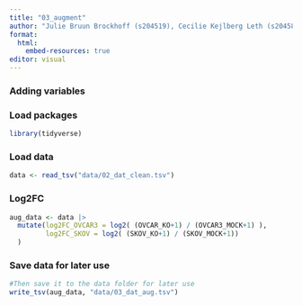 ```yaml
---
title: "03_augment"
author: "Julie Bruun Brockhoff (s204519), Cecilie Kejlberg Leth (s204584), Amalie Drud Nielsen (s204560), Chrysillis Hellemann Polhaus (s153664), Lise Lotte Eriksen (s154123)"
format: 
  html:
    embed-resources: true
editor: visual
---
```


### Adding variables

### Load packages

```r
library(tidyverse)
```

### Load data

```r
data <- read_tsv("data/02_dat_clean.tsv")
```

### Log2FC

```r
aug_data <- data |> 
  mutate(log2FC_OVCAR3 = log2( (OVCAR_KO+1) / (OVCAR3_MOCK+1) ),
         log2FC_SKOV = log2( (SKOV_KO+1) / (SKOV_MOCK+1))
  )
```

### Save data for later use

```r
#Then save it to the data folder for later use 
write_tsv(aug_data, "data/03_dat_aug.tsv")
```
